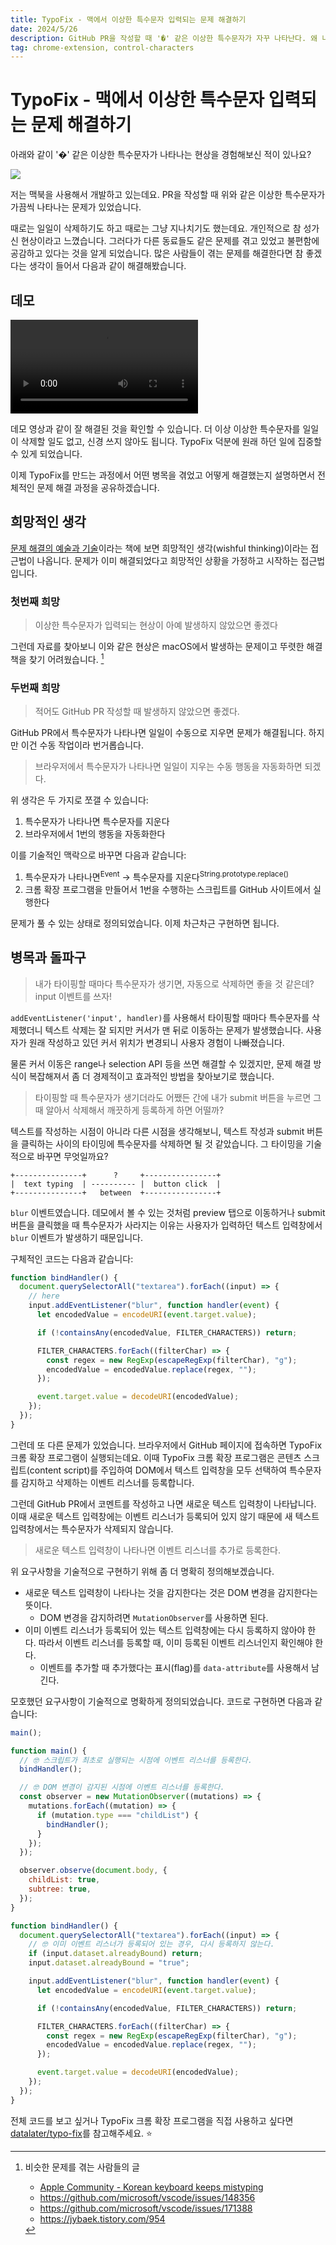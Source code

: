 ```yaml
---
title: TypoFix - 맥에서 이상한 특수문자 입력되는 문제 해결하기
date: 2024/5/26
description: GitHub PR을 작성할 때 '�' 같은 이상한 특수문자가 자꾸 나타난다. 왜 나타나는 걸까? 어떻게 해결할 수 있을까?
tag: chrome-extension, control-characters
---
```


# TypoFix - 맥에서 이상한 특수문자 입력되는 문제 해결하기

아래와 같이 '�' 같은 이상한 특수문자가 나타나는 현상을 경험해보신 적이 있나요?

![](./images/2024-05-26-15-13-17.png)

저는 맥북을 사용해서 개발하고 있는데요. PR을 작성할 때 위와 같은 이상한 특수문자가 가끔씩 나타나는 문제가 있었습니다. 

때로는 일일이 삭제하기도 하고 때로는 그냥 지나치기도 했는데요. 개인적으로 참 성가신 현상이라고 느꼈습니다.
그러다가 다른 동료들도 같은 문제를 겪고 있었고 불편함에 공감하고 있다는 것을 알게 되었습니다. 
많은 사람들이 겪는 문제를 해결한다면 참 좋겠다는 생각이 들어서 다음과 같이 해결해봤습니다.

## 데모

<video src="https://github.com/datalater/typo-fix/assets/8105528/c5fb3cbf-a14b-40aa-b88c-b07c56170383" controls autoplay></video>

데모 영상과 같이 잘 해결된 것을 확인할 수 있습니다. 더 이상 이상한 특수문자를 일일이 삭제할 일도 없고, 신경 쓰지 않아도 됩니다. 
TypoFix 덕분에 원래 하던 일에 집중할 수 있게 되었습니다. 

이제 TypoFix를 만드는 과정에서 어떤 병목을 겪었고 어떻게 해결했는지 설명하면서 전체적인 문제 해결 과정을 공유하겠습니다.

## 희망적인 생각

[문제 해결의 예술과 기술](https://www.amazon.com/Art-Craft-Problem-Solving/dp/0471789011)이라는 책에 보면 희망적인 생각(wishful thinking)이라는 접근법이 나옵니다. 
문제가 이미 해결되었다고 희망적인 상황을 가정하고 시작하는 접근법입니다. 

### 첫번째 희망

> 이상한 특수문자가 입력되는 현상이 아예 발생하지 않았으면 좋겠다

그런데 자료를 찾아보니 이와 같은 현상은 macOS에서 발생하는 문제이고 뚜렷한 해결책을 찾기 어려웠습니다. [^1] 

### 두번째 희망

> 적어도 GitHub PR 작성할 때 발생하지 않았으면 좋겠다.

GitHub PR에서 특수문자가 나타나면 일일이 수동으로 지우면 문제가 해결됩니다. 하지만 이건 수동 작업이라 번거롭습니다. 

> 브라우저에서 특수문자가 나타나면 일일이 지우는 수동 행동을 자동화하면 되겠다.

위 생각은 두 가지로 쪼갤 수 있습니다:

1. 특수문자가 나타나면 특수문자를 지운다
2. 브라우저에서 1번의 행동을 자동화한다

이를 기술적인 맥락으로 바꾸면 다음과 같습니다:

1. 특수문자가 나타나면<sup>Event</sup> → 특수문자를 지운다<sup>String.prototype.replace()</sup>
2. 크롬 확장 프로그램을 만들어서 1번을 수행하는 스크립트를 GitHub 사이트에서 실행한다

문제가 풀 수 있는 상태로 정의되었습니다. 이제 차근차근 구현하면 됩니다.

## 병목과 돌파구

> 내가 타이핑할 때마다 특수문자가 생기면, 자동으로 삭제하면 좋을 것 같은데? input 이벤트를 쓰자!

`addEventListener('input', handler)`를 사용해서 타이핑할 때마다 특수문자를 삭제했더니 텍스트 삭제는 잘 되지만 커서가 맨 뒤로 이동하는 문제가 발생했습니다. 
사용자가 원래 작성하고 있던 커서 위치가 변경되니 사용자 경험이 나빠졌습니다. 

물론 커서 이동은 range나 selection API 등을 쓰면 해결할 수 있겠지만, 문제 해결 방식이 복잡해져서 좀 더 경제적이고 효과적인 방법을 찾아보기로 했습니다.

> 타이핑할 때 특수문자가 생기더라도 어쨌든 간에 내가 submit 버튼을 누르면 그때 알아서 삭제해서 깨끗하게 등록하게 하면 어떨까?

텍스트를 작성하는 시점이 아니라 다른 시점을 생각해보니, 텍스트 작성과 submit 버튼을 클릭하는 사이의 타이밍에 특수문자를 삭제하면 될 것 같았습니다. 
그 타이밍을 기술적으로 바꾸면 무엇일까요?

```ascii
+---------------+      ?     +----------------+
|  text typing  | ---------- |  button click  |
+---------------+   between  +----------------+
```

`blur` 이벤트였습니다. 
데모에서 볼 수 있는 것처럼 preview 탭으로 이동하거나 submit 버튼을 클릭했을 때 특수문자가 사라지는 이유는 사용자가 입력하던 텍스트 입력창에서 `blur` 이벤트가 발생하기 때문입니다.

구체적인 코드는 다음과 같습니다:

```js
function bindHandler() {
  document.querySelectorAll("textarea").forEach((input) => {
    // here
    input.addEventListener("blur", function handler(event) {
      let encodedValue = encodeURI(event.target.value);

      if (!containsAny(encodedValue, FILTER_CHARACTERS)) return;

      FILTER_CHARACTERS.forEach((filterChar) => {
        const regex = new RegExp(escapeRegExp(filterChar), "g");
        encodedValue = encodedValue.replace(regex, "");
      });

      event.target.value = decodeURI(encodedValue);
    });
  });
}
```

그런데 또 다른 문제가 있었습니다. 브라우저에서 GitHub 페이지에 접속하면 TypoFix 크롬 확장 프로그램이 실행되는데요. 
이때 TypoFix 크롬 확장 프로그램은 콘텐츠 스크립트(content script)를 주입하여 DOM에서 텍스트 입력창을 모두 선택하여 특수문자를 감지하고 삭제하는 이벤트 리스너를 등록합니다.

그런데 GitHub PR에서 코멘트를 작성하고 나면 새로운 텍스트 입력창이 나타납니다. 
이때 새로운 텍스트 입력창에는 이벤트 리스너가 등록되어 있지 않기 때문에 새 텍스트 입력창에서는 특수문자가 삭제되지 않습니다.

> 새로운 텍스트 입력창이 나타나면 이벤트 리스너를 추가로 등록한다.

위 요구사항을 기술적으로 구현하기 위해 좀 더 명확히 정의해보겠습니다.

- 새로운 텍스트 입력창이 나타나는 것을 감지한다는 것은 DOM 변경을 감지한다는 뜻이다.
  - DOM 변경을 감지하려면 `MutationObserver`를 사용하면 된다.
- 이미 이벤트 리스너가 등록되어 있는 텍스트 입력창에는 다시 등록하지 않아야 한다. 따라서 이벤트 리스너를 등록할 때, 이미 등록된 이벤트 리스너인지 확인해야 한다.
  - 이벤트를 추가할 때 추가했다는 표시(flag)를 `data-attribute`를 사용해서 남긴다.

모호했던 요구사항이 기술적으로 명확하게 정의되었습니다. 코드로 구현하면 다음과 같습니다:

```js
main();

function main() {
  // 🤓 스크립트가 최초로 실행되는 시점에 이벤트 리스너를 등록한다.
  bindHandler();

  // 🤓 DOM 변경이 감지된 시점에 이벤트 리스너를 등록한다.
  const observer = new MutationObserver((mutations) => {
    mutations.forEach((mutation) => {
      if (mutation.type === "childList") {
        bindHandler();
      }
    });
  });

  observer.observe(document.body, {
    childList: true,
    subtree: true,
  });
}

function bindHandler() {
  document.querySelectorAll("textarea").forEach((input) => {
    // 🤓 이미 이벤트 리스너가 등록되어 있는 경우, 다시 등록하지 않는다.
    if (input.dataset.alreadyBound) return;
    input.dataset.alreadyBound = "true";

    input.addEventListener("blur", function handler(event) {
      let encodedValue = encodeURI(event.target.value);

      if (!containsAny(encodedValue, FILTER_CHARACTERS)) return;

      FILTER_CHARACTERS.forEach((filterChar) => {
        const regex = new RegExp(escapeRegExp(filterChar), "g");
        encodedValue = encodedValue.replace(regex, "");
      });

      event.target.value = decodeURI(encodedValue);
    });
  });
}
```

전체 코드를 보고 싶거나 TypoFix 크롬 확장 프로그램을 직접 사용하고 싶다면 [datalater/typo-fix](https://github.com/datalater/typo-fix)를 참고해주세요. ⭐️



[^1]: 비슷한 문제를 겪는 사람들의 글
    - [Apple Community - Korean keyboard keeps mistyping](https://discussions.apple.com/thread/253806606?sortBy=best)
    - https://github.com/microsoft/vscode/issues/148356
    - https://github.com/microsoft/vscode/issues/171388
    - https://jybaek.tistory.com/954

